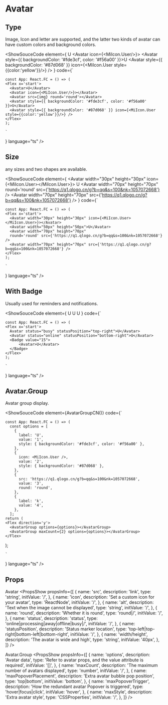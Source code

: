 
# Avatar

## Type
Image, Icon and letter are supported, and the latter two kinds of avatar can have custom colors and background colors.

<ShowSouceCode
  element={
    <Flex x='start'>
      <Avatar>U</Avatar>
      <Avatar icon={<MiIcon.User/>}></Avatar>
      <Avatar src={img} round='round'></Avatar>
      <Avatar style={{ backgroundColor: '#fde3cf', color: '#f56a00' }}>U</Avatar>
      <Avatar style={{ backgroundColor: '#87d068' }} icon={<MiIcon.User style={{color:'yellow'}}/>} />
    </Flex>
  }
  code={`

    const App: React.FC = () => (
    <Flex x='start'>
      <Avatar>U</Avatar>
      <Avatar icon={<MiIcon.User/>}></Avatar>
      <Avatar src={img} round='round'></Avatar>
      <Avatar style={{ backgroundColor: '#fde3cf', color: '#f56a00' }}>U</Avatar>
      <Avatar style={{ backgroundColor: '#87d068' }} icon={<MiIcon.User style={{color:'yellow'}}/>} />
    </Flex>
    );

    `
  }
  language="ts"
  />


## Size
any sizes and two shapes are available.

<ShowSouceCode
  element={
    <Flex x='start'>
      <Avatar width="30px" height="30px" icon={<MiIcon.User></MiIcon.User>}></Avatar>
      <Avatar width="50px" height="50px">U</Avatar>
      <Avatar width="70px" height="70px" round='round' src={'https://q1.qlogo.cn/g?b=qq&s=100&nk=1057072668'} />
      <Avatar width="70px" height="70px" src={'https://q1.qlogo.cn/g?b=qq&s=100&nk=1057072668'} />
    </Flex>
  }
  code={`

    const App: React.FC = () => (
    <Flex x='start'>
      <Avatar width="30px" height="30px" icon={<MiIcon.User></MiIcon.User>}></Avatar>
      <Avatar width="50px" height="50px">U</Avatar>
      <Avatar width="70px" height="70px"
      round='round' src={'https://q1.qlogo.cn/g?b=qq&s=100&nk=1057072668'} />
      <Avatar width="70px" height="70px" src={'https://q1.qlogo.cn/g?b=qq&s=100&nk=1057072668'} />
    </Flex>
    );

    `
  }
  language="ts"
  />



## With Badge
Usually used for reminders and notifications.

<ShowSouceCode
  element={
    <Flex x='start'>
      <Avatar status="busy" statusPosition="top-right">U</Avatar>
      <Avatar status="online" statusPosition="bottom-right">U</Avatar>
      <Badge value="15">
          <Avatar>U</Avatar>
      </Badge>
    </Flex>
  }
  code={`

    const App: React.FC = () => (
    <Flex x='start'>
      Avatar status="busy" statusPosition="top-right">U</Avatar>
      <Avatar status="online" statusPosition="bottom-right">U</Avatar>
      <Badge value="15">
          <Avatar>U</Avatar>
      </Badge>
    </Flex>
    );

    `
  }
  language="ts"
  />



## Avatar.Group
Avatar group display.

<ShowSouceCode
  element={AvatarGroupCN()}
  code={`

    const App: React.FC = () => (
      const options = [
        {
          label: 'U',
          value: '1',
          style: { backgroundColor: '#fde3cf', color: '#f56a00' },
        },
        {
          icon: <MiIcon.User />,
          value: '2',
          style: { backgroundColor: '#87d068' },
        },
        {
          src: 'https://q1.qlogo.cn/g?b=qq&s=100&nk=1057072668',
          value: '3',
          round: 'round',
        },
        {
          label: 'k',
          value: '4',
        },
      ];
    return (
    <Flex direction='y'>
      <AvatarGroup options={options}></AvatarGroup>
      <AvatarGroup maxCount={2} options={options}></AvatarGroup>
    </Flex>
  );

    `
  }
  language="ts"
  />


## Props
Avatar
<PropsShow propsInfo={[
  {
    name: 'src',
    description: 'link',
    type: 'string',
    initValue: '/',
  },
  {
    name: 'icon',
    description: 'Set a custom icon for your avatar',
    type: 'ReactNode',
    initValue: '/',
  },
  {
    name: 'alt',
    description: 'Text when the image cannot be displayed',
    type: 'string',
    initValue: '/',
  },
  {
    name: 'round',
    description: 'Whether it is round',
    type: 'round|/',
    initValue: '/',
  },
  {
    name: 'status',
    description: 'status',
    type: 'online|processing|away|offline|busy|/',
    initValue: '/',
  },
  {
    name: 'statusPosition',
    description: 'Status marker location',
    type: 'top-left|top-right|bottom-left|bottom-right',
    initValue: '/',
  },
  {
    name: 'width/height',
    description: 'The avatar is wide and high',
    type: 'string',
    initValue: '40px',
  },
]} />

Avatar.Group
<PropsShow propsInfo={[
  {
    name: 'options',
    description: 'Avatar data',
    type: 'Refer to avatar props, and the value attribute is required',
    initValue: '[]',
  },
  {
    name: 'maxCount',
    description: 'The maximum number of avatars displayed',
    type: 'number',
    initValue: '/',
  },
  {
    name: 'maxPopoverPlacement',
    description: 'Extra avatar bubble pop position',
    type: 'top|bottom',
    initValue: 'bottom',
  },
  {
    name: 'maxPopoverTrigger',
    description: 'How the redundant avatar Popover is triggered',
    type: 'hover|focus|click',
    initValue: 'hover',
  },
  {
    name: 'maxStyle',
    description: 'Extra avatar style',
    type: 'CSSProperties',
    initValue: '/',
  },
]} />
